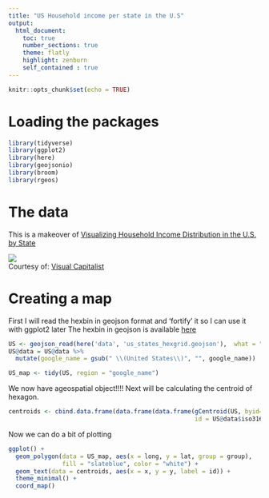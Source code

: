 ```yaml
---
title: "US Household income per state in the U.S"
output: 
  html_document:
    toc: true
    number_sections: true
    theme: flatly
    highlight: zenburn
    self_contained : true
---
```


```r
knitr::opts_chunk$set(echo = TRUE)
```

# Loading the packages
```r
library(tidyverse)
library(ggplot2)
library(here)
library(geojsonio)
library(broom)
library(rgeos)
```

# The data
This is a makeover of  [Visualizing Household Income Distribution in the U.S. by State](http://www.visualcapitalist.com/household-income-distribution-u-s-state/)

<div style="clear:both"><a href="http://www.visualcapitalist.com/household-income-distribution-u-s-state/"><img src="http://2oqz471sa19h3vbwa53m33yj.wpengine.netdna-cdn.com/wp-content/uploads/2017/11/household-income.png" border="0" /></a></div><div>Courtesy of: <a href="http://www.visualcapitalist.com">Visual Capitalist</a></div>

# Creating a map
First I will read the hexbin in geojson format and 'fortify' it so I can use it with ggplot2 later
The hexbin in geojson is available [here](https://team.carto.com/u/andrew/tables/andrew.us_states_hexgrid/public/map)

```r
US <- geojson_read(here('data', 'us_states_hexgrid.geojson'),  what = "sp")
US@data = US@data %>% 
  mutate(google_name = gsub(" \\(United States\\)", "", google_name))

US_map <- tidy(US, region = "google_name")
```

We now have ageospatial object!!!! 
Next will be calculating the centroid of hexagon.
```r
centroids <- cbind.data.frame(data.frame(data.frame(gCentroid(US, byid=TRUE),
                                                    id = US@data$iso3166_2)))
```

Now we can do a bit of plotting

```r
ggplot() + 
  geom_polygon(data = US_map, aes(x = long, y = lat, group = group),
               fill = "slateblue", color = "white") +
  geom_text(data = centroids, aes(x = x, y = y, label = id)) +
  theme_minimal() +
  coord_map()
```

